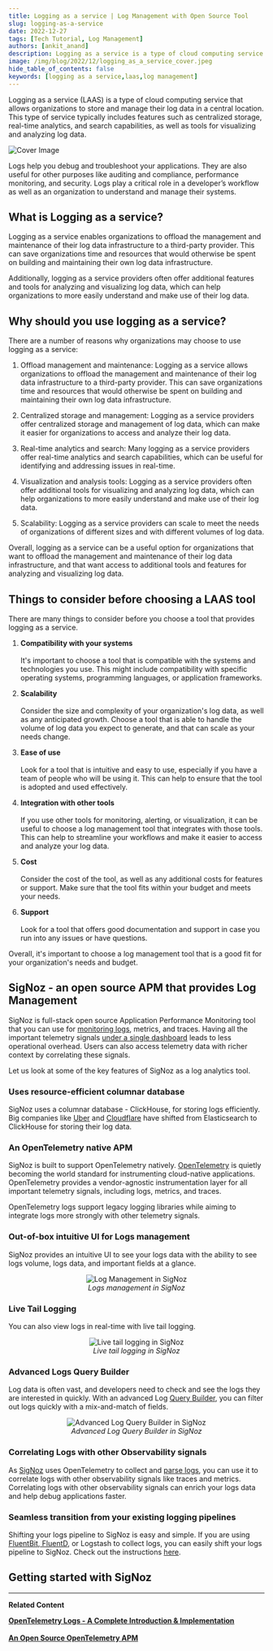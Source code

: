 ```yaml
---
title: Logging as a service | Log Management with Open Source Tool
slug: logging-as-a-service
date: 2022-12-27
tags: [Tech Tutorial, Log Management]
authors: [ankit_anand]
description: Logging as a service is a type of cloud computing service that allows organizations to store and manage their log data in a central location. This type of service typically includes features such as centralized storage, real-time analytics, and search capabilities, as well as tools for visualizing and analyzing log data...
image: /img/blog/2022/12/logging_as_a_service_cover.jpeg
hide_table_of_contents: false
keywords: [logging as a service,laas,log management]
---
```

Logging as a service (LAAS) is a type of cloud computing service that allows organizations to store and manage their log data in a central location. This type of service typically includes features such as centralized storage, real-time analytics, and search capabilities, as well as tools for visualizing and analyzing log data.



![Cover Image](/img/blog/2022/12/logging_as_a_service_cover.webp)

Logs help you debug and troubleshoot your applications. They are also useful for other purposes like auditing and compliance, performance monitoring, and security. Logs play a critical role in a developer’s workflow as well as an organization to understand and manage their systems.

## What is Logging as a service?

Logging as a service enables organizations to offload the management and maintenance of their log data infrastructure to a third-party provider. This can save organizations time and resources that would otherwise be spent on building and maintaining their own log data infrastructure.

Additionally, logging as a service providers often offer additional features and tools for analyzing and visualizing log data, which can help organizations to more easily understand and make use of their log data.

## Why should you use logging as a service?

There are a number of reasons why organizations may choose to use logging as a service:

1. Offload management and maintenance: Logging as a service allows organizations to offload the management and maintenance of their log data infrastructure to a third-party provider. This can save organizations time and resources that would otherwise be spent on building and maintaining their own log data infrastructure.

2. Centralized storage and management: Logging as a service providers offer centralized storage and management of log data, which can make it easier for organizations to access and analyze their log data.

3. Real-time analytics and search: Many logging as a service providers offer real-time analytics and search capabilities, which can be useful for identifying and addressing issues in real-time.

4. Visualization and analysis tools: Logging as a service providers often offer additional tools for visualizing and analyzing log data, which can help organizations to more easily understand and make use of their log data.

5. Scalability: Logging as a service providers can scale to meet the needs of organizations of different sizes and with different volumes of log data.

Overall, logging as a service can be a useful option for organizations that want to offload the management and maintenance of their log data infrastructure, and that want access to additional tools and features for analyzing and visualizing log data.

## Things to consider before choosing a LAAS tool

There are many things to consider before you choose a tool that provides logging as a service.

1. **Compatibility with your systems**<br></br>
   It's important to choose a tool that is compatible with the systems and technologies you use. This might include compatibility with specific operating systems, programming languages, or application frameworks.

2. **Scalability**<br></br>
   Consider the size and complexity of your organization's log data, as well as any anticipated growth. Choose a tool that is able to handle the volume of log data you expect to generate, and that can scale as your needs change.

3. **Ease of use**<br></br>
   Look for a tool that is intuitive and easy to use, especially if you have a team of people who will be using it. This can help to ensure that the tool is adopted and used effectively.

4. **Integration with other tools**<br></br>
   If you use other tools for monitoring, alerting, or visualization, it can be useful to choose a log management tool that integrates with those tools. This can help to streamline your workflows and make it easier to access and analyze your log data.

5. **Cost**<br></br>
   Consider the cost of the tool, as well as any additional costs for features or support. Make sure that the tool fits within your budget and meets your needs.

6. **Support**<br></br>
   Look for a tool that offers good documentation and support in case you run into any issues or have questions.

Overall, it's important to choose a log management tool that is a good fit for your organization's needs and budget.

## SigNoz - an open source APM that provides Log Management

SigNoz is full-stack open source Application Performance Monitoring tool that you can use for [monitoring logs](https://signoz.io/blog/log-monitoring/), metrics, and traces. Having all the important telemetry signals [under a single dashboard](https://signoz.io/blog/single-pane-of-glass-monitoring/) leads to less operational overhead. Users can also access telemetry data with richer context by correlating these signals.

Let us look at some of the key features of SigNoz as a log analytics tool.

### Uses resource-efficient columnar database

SigNoz uses a columnar database - ClickHouse, for storing logs efficiently. Big companies like <a href = "https://www.uber.com/en-IN/blog/logging/" rel="noopener noreferrer nofollow" target="_blank" >Uber</a> and <a href = "https://blog.cloudflare.com/log-analytics-using-clickhouse/" rel="noopener noreferrer nofollow" target="_blank" >Cloudflare</a> have shifted from Elasticsearch to ClickHouse for storing their log data.

### An OpenTelemetry native APM

SigNoz is built to support OpenTelemetry natively. <a href = "https://opentelemetry.io/" rel="noopener noreferrer nofollow" target="_blank" >OpenTelemetry</a> is quietly becoming the world standard for instrumenting cloud-native applications. OpenTelemetry provides a vendor-agnostic instrumentation layer for all important telemetry signals, including logs, metrics, and traces.

OpenTelemetry logs support legacy logging libraries while aiming to integrate logs more strongly with other telemetry signals.

### Out-of-box intuitive UI for Logs management

SigNoz provides an intuitive UI to see your logs data with the ability to see logs volume, logs data, and important fields at a glance.

<figure data-zoomable align='center'>
    <img src="/img/blog/common/signoz_logs.webp" alt="Log Management in SigNoz"/>
    <figcaption><i>Logs management in SigNoz</i></figcaption>
</figure>


### Live Tail Logging

You can also view logs in real-time with live tail logging.

<figure data-zoomable align='center'>
    <img src="/img/blog/common/signoz_live_logs.webp" alt="Live tail logging in SigNoz"/>
    <figcaption><i>Live tail logging in SigNoz</i></figcaption>
</figure>


### Advanced Logs Query Builder

Log data is often vast, and developers need to check and see the logs they are interested in quickly. With an advanced Log [Query Builder](https://signoz.io/blog/query-builder-v5/), you can filter out logs quickly with a mix-and-match of fields.

<figure data-zoomable align='center'>
    <img src="/img/blog/common/signoz_log_query_builder.webp" alt="Advanced Log Query Builder in SigNoz"/>
    <figcaption><i>Advanced Log Query Builder in SigNoz</i></figcaption>
</figure>


### Correlating Logs with other Observability signals

As [SigNoz](https://signoz.io/docs/introduction/) uses OpenTelemetry to collect and [parse logs](https://signoz.io/guides/log-parsing/), you can use it to correlate logs with other observability signals like traces and metrics. Correlating logs with other observability signals can enrich your logs data and help debug applications faster.

### Seamless transition from your existing logging pipelines

Shifting your logs pipeline to SigNoz is easy and simple. If you are using [FluentBit, FluentD](https://signoz.io/blog/fluentd-vs-fluentbit/), or Logstash to collect logs, you can easily shift your logs pipeline to SigNoz. Check out the instructions [here](https://signoz.io/docs/userguide/fluentbit_to_signoz/).

## Getting started with SigNoz

<GetStartedSigNoz />

---

**Related Content**

**[OpenTelemetry Logs - A Complete Introduction & Implementation](https://signoz.io/blog/observability-net/)**<br></br>
**[An Open Source OpenTelemetry APM](https://signoz.io/blog/opentelemetry-apm/)**<br></br>
